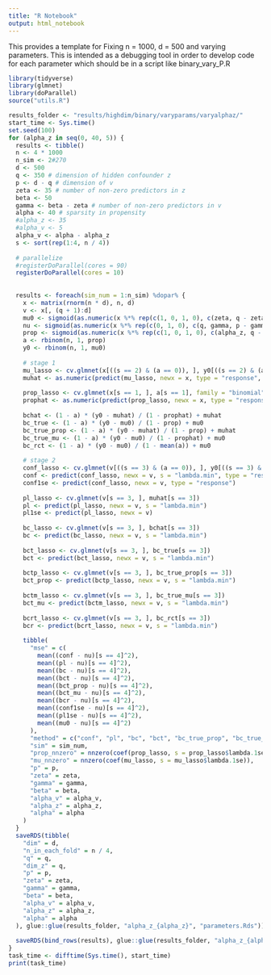 ```yaml
---
title: "R Notebook"
output: html_notebook
---
```

This provides a template for
Fixing n = 1000, d = 500 and varying parameters.
This is intended as a debugging tool in order to develop code for each parameter 
which should be in a script like binary_vary_P.R 

```r
library(tidyverse)
library(glmnet)
library(doParallel)
source("utils.R")

results_folder <- "results/highdim/binary/varyparams/varyalphaz/"
start_time <- Sys.time()
set.seed(100)
for (alpha_z in seq(0, 40, 5)) {
  results <- tibble() 
  n <- 4 * 1000
  n_sim <- 2#270
  d <- 500
  q <- 350 # dimension of hidden confounder z
  p <- d - q # dimension of v
  zeta <- 35 # number of non-zero predictors in z
  beta <- 50
  gamma <- beta - zeta # number of non-zero predictors in v
  alpha <- 40 # sparsity in propensity
  #alpha_z <- 35
  #alpha_v <- 5
  alpha_v <- alpha - alpha_z
  s <- sort(rep(1:4, n / 4))
  
  # parallelize
  #registerDoParallel(cores = 90)
  registerDoParallel(cores = 10)
  
  
  results <- foreach(sim_num = 1:n_sim) %dopar% {
    x <- matrix(rnorm(n * d), n, d)
    v <- x[, (q + 1):d]
    mu0 <- sigmoid(as.numeric(x %*% rep(c(1, 0, 1, 0), c(zeta, q - zeta, gamma, p - gamma))) / sqrt(beta * 0.01))
    nu <- sigmoid(as.numeric(x %*% rep(c(0, 1, 0), c(q, gamma, p - gamma))) / sqrt(beta * 0.01))
    prop <- sigmoid(as.numeric(x %*% rep(c(1, 0, 1, 0), c(alpha_z, q - alpha_z, alpha_v, p - alpha_v))) / sqrt(4 * alpha))
    a <- rbinom(n, 1, prop)
    y0 <- rbinom(n, 1, mu0)
    
    # stage 1
    mu_lasso <- cv.glmnet(x[((s == 2) & (a == 0)), ], y0[((s == 2) & (a == 0))], family = "binomial")
    muhat <- as.numeric(predict(mu_lasso, newx = x, type = "response", s = "lambda.min"))
    
    prop_lasso <- cv.glmnet(x[s == 1, ], a[s == 1], family = "binomial")
    prophat <- as.numeric(predict(prop_lasso, newx = x, type = "response", s = "lambda.min"))
    
    bchat <- (1 - a) * (y0 - muhat) / (1 - prophat) + muhat
    bc_true <- (1 - a) * (y0 - mu0) / (1 - prop) + mu0
    bc_true_prop <- (1 - a) * (y0 - muhat) / (1 - prop) + muhat
    bc_true_mu <- (1 - a) * (y0 - mu0) / (1 - prophat) + mu0
    bc_rct <- (1 - a) * (y0 - mu0) / (1 - mean(a)) + mu0
    
    # stage 2
    conf_lasso <- cv.glmnet(v[((s == 3) & (a == 0)), ], y0[((s == 3) & (a == 0))], family = "binomial")
    conf <- predict(conf_lasso, newx = v, s = "lambda.min", type = "response")
    conf1se <- predict(conf_lasso, newx = v, type = "response")
    
    pl_lasso <- cv.glmnet(v[s == 3, ], muhat[s == 3])
    pl <- predict(pl_lasso, newx = v, s = "lambda.min")
    pl1se <- predict(pl_lasso, newx = v)
    
    bc_lasso <- cv.glmnet(v[s == 3, ], bchat[s == 3])
    bc <- predict(bc_lasso, newx = v, s = "lambda.min")
    
    bct_lasso <- cv.glmnet(v[s == 3, ], bc_true[s == 3])
    bct <- predict(bct_lasso, newx = v, s = "lambda.min")
    
    bctp_lasso <- cv.glmnet(v[s == 3, ], bc_true_prop[s == 3])
    bct_prop <- predict(bctp_lasso, newx = v, s = "lambda.min")
    
    bctm_lasso <- cv.glmnet(v[s == 3, ], bc_true_mu[s == 3])
    bct_mu <- predict(bctm_lasso, newx = v, s = "lambda.min")
    
    bcrt_lasso <- cv.glmnet(v[s == 3, ], bc_rct[s == 3])
    bcr <- predict(bcrt_lasso, newx = v, s = "lambda.min")
    
    tibble(
      "mse" = c(
        mean((conf - nu)[s == 4]^2),
        mean((pl - nu)[s == 4]^2),
        mean((bc - nu)[s == 4]^2),
        mean((bct - nu)[s == 4]^2),
        mean((bct_prop - nu)[s == 4]^2),
        mean((bct_mu - nu)[s == 4]^2),
        mean((bcr - nu)[s == 4]^2),
        mean((conf1se - nu)[s == 4]^2),
        mean((pl1se - nu)[s == 4]^2),
        mean((mu0 - nu)[s == 4]^2)
      ),
      "method" = c("conf", "pl", "bc", "bct", "bc_true_prop", "bc_true_mu", "bc_rt", "conf1se", "pl1se", "regression_diff"),
      "sim" = sim_num,
      "prop_nnzero" = nnzero(coef(prop_lasso, s = prop_lasso$lambda.1se)),
      "mu_nnzero" = nnzero(coef(mu_lasso, s = mu_lasso$lambda.1se)),
      "p" = p,
      "zeta" = zeta,
      "gamma" = gamma,
      "beta" = beta,
      "alpha_v" = alpha_v,
      "alpha_z" = alpha_z,
      "alpha" = alpha
    )
  }
  saveRDS(tibble(
    "dim" = d,
    "n_in_each_fold" = n / 4,
    "q" = q,
    "dim_z" = q,
    "p" = p,
    "zeta" = zeta,
    "gamma" = gamma,
    "beta" = beta,
    "alpha_v" = alpha_v,
    "alpha_z" = alpha_z,
    "alpha" = alpha
  ), glue::glue(results_folder, "alpha_z_{alpha_z}", "parameters.Rds"))
  
  saveRDS(bind_rows(results), glue::glue(results_folder, "alpha_z_{alpha_z}", "results.Rds"))
}
task_time <- difftime(Sys.time(), start_time)
print(task_time)

```
